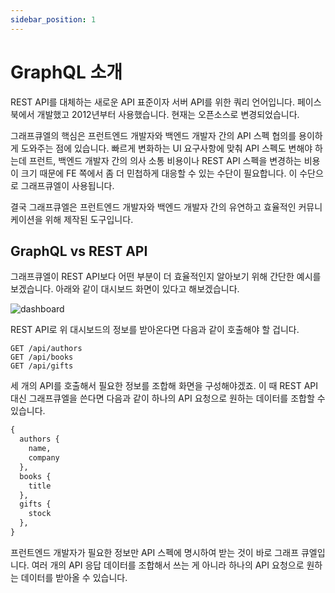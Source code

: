 ```yaml
---
sidebar_position: 1
---
```



# GraphQL 소개

REST API를 대체하는 새로운 API 표준이자 서버 API를 위한 쿼리 언어입니다. 
페이스북에서 개발했고 2012년부터 사용했습니다. 현재는 오픈소스로 변경되었습니다. 

그래프큐엘의 핵심은 프런트엔드 개발자와 백엔드 개발자 간의 API 스펙 협의를 용이하게 도와주는 점에 있습니다. 빠르게 변화하는 UI 요구사항에 맞춰 API 스펙도 변해야 하는데 프런트, 백엔드 개발자 간의 의사 소통 비용이나 REST API 스펙을 변경하는 비용이 크기 때문에 FE 쪽에서 좀 더 민첩하게 대응할 수 있는 수단이 필요합니다. 이 수단으로 그래프큐엘이 사용됩니다.

결국 그래프큐엘은 프런트엔드 개발자와 백엔드 개발자 간의 유연하고 효율적인 커뮤니케이션을 위해 제작된 도구입니다.

## GraphQL vs REST API

그래프큐엘이 REST API보다 어떤 부분이 더 효율적인지 알아보기 위해 간단한 예시를 보겠습니다.
아래와 같이 대시보드 화면이 있다고 해보겠습니다.

<BrowserWindow url="http://localhost:3000">

![dashboard](/img/dashboard.png)

</BrowserWindow>

REST API로 위 대시보드의 정보를 받아온다면 다음과 같이 호출해야 할 겁니다.

```
GET /api/authors
GET /api/books
GET /api/gifts
```

세 개의 API를 호출해서 필요한 정보를 조합해 화면을 구성해야겠죠. 이 때 REST API 대신 그래프큐엘을 쓴다면 다음과 같이 하나의 API 요청으로 원하는 데이터를 조합할 수 있습니다.

```graphql
{
  authors {
    name,
    company
  },
  books {
    title
  },
  gifts {
    stock
  },
}
```

프런트엔드 개발자가 필요한 정보만 API 스펙에 명시하여 받는 것이 바로 그래프 큐엘입니다. 여러 개의 API 응답 데이터를 조합해서 쓰는 게 아니라 하나의 API 요청으로 원하는 데이터를 받아올 수 있습니다.